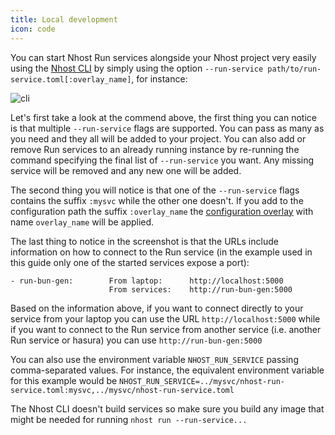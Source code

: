 ```yaml
---
title: Local development
icon: code
---
```


You can start Nhost Run services alongside your Nhost project very easily using the [Nhost CLI](/guides/cli/local-development) by simply using the option `--run-service path/to/run-service.toml[:overlay_name]`, for instance:

![cli](/images/guides/run/local_development_1.png)

Let's first take a look at the commend above, the first thing you can notice is that multiple `--run-service` flags are supported. You can pass as many as you need and they all will be added to your project. You can also add or remove Run services to an already running instance by re-running the command specifying the final list of `--run-service` you want. Any missing service will be removed and any new one will be added.

The second thing you will notice is that one of the `--run-service` flags contains the suffix `:mysvc` while the other one doesn't. If you add to the configuration path the suffix `:overlay_name` the [configuration overlay](configuration-overlays) with name `overlay_name` will be applied.

The last thing to notice in the screenshot is that the URLs include information on how to connect to the Run service (in the example used in this guide only one of the started services expose a port):

```
- run-bun-gen:        From laptop:      http://localhost:5000
                      From services:    http://run-bun-gen:5000
```

Based on the information above, if you want to connect directly to your service from your laptop you can use the URL `http://localhost:5000` while if you want to connect to the Run service from another service (i.e. another Run service or hasura) you can use `http://run-bun-gen:5000`

<Note>You can also use the environment variable `NHOST_RUN_SERVICE` passing comma-separated values. For instance, the equivalent environment variable for this example would be `NHOST_RUN_SERVICE=../mysvc/nhost-run-service.toml:mysvc,../mysvc/nhost-run-service.toml`</Note>

<Warning>The Nhost CLI doesn't build services so make sure you build any image that might be needed for running `nhost run --run-service...`</Warning>
